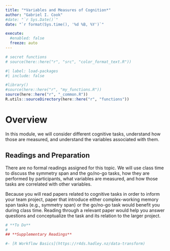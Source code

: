 ```yaml
---
title: "*Variables and Measures of Cognition*"
author: "Gabriel I. Cook"
#date: "`r Sys.Date()`"
date: "`r format(Sys.time(), '%d %B, %Y')`"

execute:
  #enabled: false
  freeze: auto
---
```


```r
# secret functions
# source(here::here("r", "src", "color_format_text.R"))
```


```r
#| label: load-packages
#| include: false

#library()
#source(here::here("r", "my_functions.R"))
source(here::here("r", "_common.R"))
R.utils::sourceDirectory(here::here("r", "functions"))
```

# **Overview**

In this module, we will consider different cognitive tasks, understand how those are measured, and understand the variables associated with them.   

## **Readings and Preparation**

There are no formal readings assigned for this topic. We will use class time to discuss the symmetry span and the go/no-go tasks, how they are performed by participants, what variables are measured, and how those tasks are correlated with other variables. 

Because you will read papers related to cognitive tasks in order to inform your team project, paper that introduce either complex-working memory span tasks (e.g., symmetry span) or the go/no-go task would benefit you during class time. Reading through a relevant paper would help you answer questions and conceptualize the task and its relation to the larger project.  


```r
# **To Do**
# 
## **Supplementary Readings**

#- [R Workflow Basics](https://r4ds.hadley.nz/data-transform)
```
